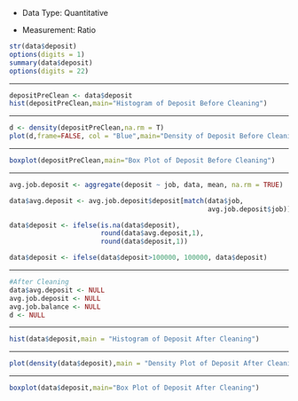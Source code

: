- Data Type: Quantitative

- Measurement: Ratio

```r
str(data$deposit)
options(digits = 1)
summary(data$deposit)
options(digits = 22)

```

------------------------------------------------------------------------

```r
depositPreClean <- data$deposit
hist(depositPreClean,main="Histogram of Deposit Before Cleaning")
```

------------------------------------------------------------------------

```r
d <- density(depositPreClean,na.rm = T)
plot(d,frame=FALSE, col = "Blue",main="Density of Deposit Before Cleaning")

```

------------------------------------------------------------------------

```r
boxplot(depositPreClean,main="Box Plot of Deposit Before Cleaning")
```

------------------------------------------------------------------------

```r
avg.job.deposit <- aggregate(deposit ~ job, data, mean, na.rm = TRUE)

data$avg.deposit <- avg.job.deposit$deposit[match(data$job, 
                                                  avg.job.deposit$job)]

data$deposit <- ifelse(is.na(data$deposit), 
                       round(data$avg.deposit,1), 
                       round(data$deposit,1))

data$deposit <- ifelse(data$deposit>100000, 100000, data$deposit)
```

------------------------------------------------------------------------

```r
#After Cleaning
data$avg.deposit <- NULL
avg.job.deposit <- NULL
avg.job.balance <- NULL
d <- NULL
```

------------------------------------------------------------------------

```r
hist(data$deposit,main = "Histogram of Deposit After Cleaning")
```

------------------------------------------------------------------------

```r
plot(density(data$deposit),main = "Density Plot of Deposit After Cleaning")

```

------------------------------------------------------------------------

```r
boxplot(data$deposit,main="Box Plot of Deposit After Cleaning")

```
